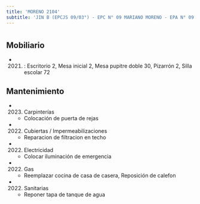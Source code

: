 ```yaml
---
title: 'MORENO 2104'
subtitle: 'JIN B (EPCJS 09/03°) - EPC N° 09 MARIANO MORENO - EPA N° 09 MARIANO MORENO'
---
```


#


## Mobiliario

*  (2021) : Escritorio 2, Mesa inicial 2, Mesa pupitre doble 30, Pizarrón 2, Silla escolar 72 





## Mantenimiento

*  (2023) Carpinterías 
    + Colocación de puerta de rejas

*  (2022) Cubiertas / Impermeabilizaciones 
    + Reparacion  de filtracion en techo

*  (2022) Electricidad 
    + Colocar iluminación de emergencia

*  (2022) Gas 
    + Reemplazar cocina de casa de casera, Reposición de calefon

*  (2022) Sanitarias 
    + Reponer tapa de tanque de agua



